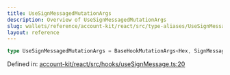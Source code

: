 ```yaml
---
title: UseSignMessagedMutationArgs
description: Overview of UseSignMessagedMutationArgs
slug: wallets/reference/account-kit/react/src/type-aliases/UseSignMessagedMutationArgs
layout: reference
---
```


```ts
type UseSignMessagedMutationArgs = BaseHookMutationArgs<Hex, SignMessageArgs>;
```

Defined in: [account-kit/react/src/hooks/useSignMessage.ts:20](https://github.com/alchemyplatform/aa-sdk/blob/5b9429f0f16dcd4ff822527b8de589e19e88faa7/account-kit/react/src/hooks/useSignMessage.ts#L20)
